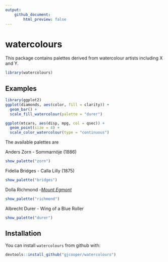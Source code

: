 ```yaml
---
output:
    github_document:
        html_preview: false
---
```


# watercolours

This package contains palettes derived from watercolour artists including
X and Y.

```r
library(watercolours)
```

## Examples

```r
library(ggplot2)
ggplot(diamonds, aes(color, fill = clarity)) +
  geom_bar() +
  scale_fill_watercolour(palette = "durer")
```

```r
ggplot(mtcars, aes(disp, mpg, col = qsec)) +
  geom_point(size = 4) +
  scale_color_watercolour(type = "continuous")
```

The available palettes are

Anders Zorn - Sommarnöje (1886)

```r
show_palette("zorn")
```

Fidelia Bridges - Calla Lilly (1875)

```r
show_palette("bridges")
```

Dolla Richmond -[*Mount Egmont*](https://artsandculture.google.com/asset/mount-egmont/2AH3LhLcXldhDA)

```r
show_palette("richmond")
```

Albrecht Durer - Wing of a Blue Roller

```r
show_palette("durer")
```

## Installation

You can install `watercolours` from github with:

```r
devtools::install_github("gjcooper/watercolours")
```

